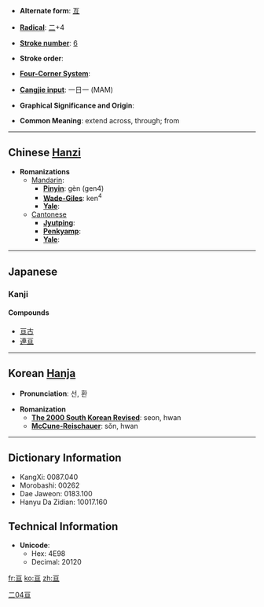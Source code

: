 * '''Alternate form''': [[亙]]

* '''[[Wiktionary:Chinese radical index| Radical]]''': [[Wiktionary:Chinese radical index 二|二]]+4

* '''[[Wiktionary:Chinese total strokes index|Stroke number]]''': [[Wiktionary:Chinese total strokes index 6|6]]

* '''Stroke order''': 

* '''[[Wiktionary:Chinese four corner index|Four-Corner System]]''': 

* '''[[Wiktionary:Chinese Cangjie index|Cangjie input]]''': 一日一 (MAM)

* '''Graphical Significance and Origin''': 

* '''Common Meaning''': extend across, through; from

----

== Chinese [[Hanzi]] ==

* '''Romanizations'''
** [[Mandarin]]:
*** '''[[Pinyin]]''': gèn (gen4)
*** '''[[Wade-Giles]]''': ken<sup>4</sup>
*** '''[[Yale]]''': 
**[[Cantonese]]
***'''[[Jyutping]]''':
***'''[[Penkyamp]]''': 
***'''[[Yale]]''': 


----

==Japanese==
===Kanji===
{{kanji|[[せん]] (sen), [[かん]] (kan), [[こう]] (kō)|[[もとめる]] (motomeru), [[わたる]] ([[亘る]], wataru)}}
====Compounds====
*[[亘古]]
*[[連亘]]

----

== Korean [[Hanja]] ==

* '''Pronunciation''': 선, 환

* '''Romanization'''
** '''[[The 2000 South Korean Revised Romanization|The 2000 South Korean Revised]]''': seon, hwan
** '''[[McCune-Reischauer]]''': sŏn, hwan

----

== Dictionary Information ==

* KangXi: 0087.040
* Morobashi: 00262
* Dae Jaweon: 0183.100
* Hanyu Da Zidian: 10017.160

== Technical Information ==

* '''Unicode''':
** Hex: 4E98
** Decimal: 20120

[[Category:Japanese kanji|二04亘]]

[[fr:亘]]
[[ko:亘]]
[[zh:亘]]